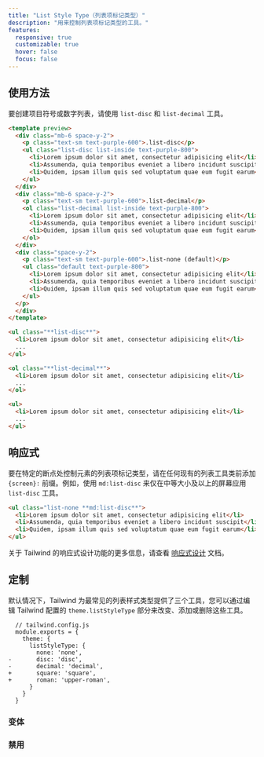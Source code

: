```yaml
---
title: "List Style Type（列表项标记类型）"
description: "用来控制列表项标记类型的工具。"
features:
  responsive: true
  customizable: true
  hover: false
  focus: false
---
```




<!-- ## Usage -->
## 使用方法

<!-- To create bulleted or numeric lists, use the `list-disc` and `list-decimal` utilities. -->
要创建项目符号或数字列表，请使用 `list-disc` 和 `list-decimal` 工具。

```html purple
<template preview>
  <div class="mb-6 space-y-2">
    <p class="text-sm text-purple-600">.list-disc</p>
    <ul class="list-disc list-inside text-purple-800">
      <li>Lorem ipsum dolor sit amet, consectetur adipisicing elit</li>
      <li>Assumenda, quia temporibus eveniet a libero incidunt suscipit</li>
      <li>Quidem, ipsam illum quis sed voluptatum quae eum fugit earum</li>
    </ul>
  </div>
  <div class="mb-6 space-y-2">
    <p class="text-sm text-purple-600">.list-decimal</p>
    <ol class="list-decimal list-inside text-purple-800">
      <li>Lorem ipsum dolor sit amet, consectetur adipisicing elit</li>
      <li>Assumenda, quia temporibus eveniet a libero incidunt suscipit</li>
      <li>Quidem, ipsam illum quis sed voluptatum quae eum fugit earum</li>
    </ol>
  </div>
  <div class="space-y-2">
    <p class="text-sm text-purple-600">.list-none (default)</p>
    <ul class="default text-purple-800">
      <li>Lorem ipsum dolor sit amet, consectetur adipisicing elit</li>
      <li>Assumenda, quia temporibus eveniet a libero incidunt suscipit</li>
      <li>Quidem, ipsam illum quis sed voluptatum quae eum fugit earum</li>
    </ul>
  </p>
  </div>
</template>

<ul class="**list-disc**">
  <li>Lorem ipsum dolor sit amet, consectetur adipisicing elit</li>
  ...
</ul>

<ol class="**list-decimal**">
  <li>Lorem ipsum dolor sit amet, consectetur adipisicing elit</li>
  ...
</ol>

<ul>
  <li>Lorem ipsum dolor sit amet, consectetur adipisicing elit</li>
  ...
</ul>
```

<!-- ## Responsive -->
## 响应式

<!-- To control the list style type of a list element at a specific breakpoint, add a `{screen}:` prefix to any existing list utility. For example, use `.md:list-disc` to apply the `list-disc` utility at only medium screen sizes and above. -->
要在特定的断点处控制元素的列表项标记类型，请在任何现有的列表工具类前添加 `{screen}:` 前缀。例如，使用 `md:list-disc` 来仅在中等大小及以上的屏幕应用 `list-disc` 工具。

```html
<ul class="list-none **md:list-disc**">
  <li>Lorem ipsum dolor sit amet, consectetur adipisicing elit</li>
  <li>Assumenda, quia temporibus eveniet a libero incidunt suscipit</li>
  <li>Quidem, ipsam illum quis sed voluptatum quae eum fugit earum</li>
</ul>
```

<!-- For more information about Tailwind's responsive design features, check out the [Responsive Design](/docs/responsive-design) documentation. -->
关于 Tailwind 的响应式设计功能的更多信息，请查看 [响应式设计](/docs/responsive-design) 文档。

<!-- ## Customizing -->
## 定制

<!-- By default Tailwind provides three utilities for the most common list style types. You change, add, or remove these by editing the `theme.listStyleType` section of your Tailwind config. -->
默认情况下，Tailwind 为最常见的列表样式类型提供了三个工具，您可以通过编辑 Tailwind 配置的 `theme.listStyleType` 部分来改变、添加或删除这些工具。

```diff-js
  // tailwind.config.js
  module.exports = {
    theme: {
      listStyleType: {
        none: 'none',
-       disc: 'disc',
-       decimal: 'decimal',
+       square: 'square',
+       roman: 'upper-roman',
      }
    }
  }
```

<!-- ### Variants -->
### 变体

<Variants plugin="listStyleType" />

<!-- ### Disabling -->
### 禁用

<Disabling plugin="listStyleType" />
